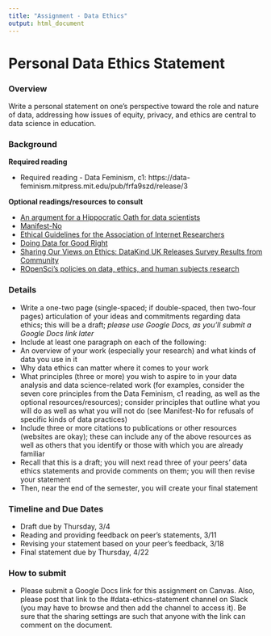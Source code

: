 ```yaml
---
title: "Assignment - Data Ethics"
output: html_document
---
```


# Personal Data Ethics Statement

### Overview

Write a personal statement on one’s perspective toward the role and nature of data, addressing how issues of equity, privacy, and ethics are central to data science in education.

### Background

**Required reading**

- Required reading - Data Feminism, c1: https://data-feminism.mitpress.mit.edu/pub/frfa9szd/release/3

**Optional readings/resources to consult**

- [An argument for a Hippocratic Oath for data scientists](https://www.wired.com/story/should-data-scientists-adhere-to-a-hippocratic-oath/)
- [Manifest-No](https://www.manifestno.com/home)
- [Ethical Guidelines for the Association of Internet Researchers](https://aoir.org/reports/ethics3.pdf)
- [Doing Data for Good Right](https://www.datakind.org/blog/doing-data-for-good-right)
- [Sharing Our Views on Ethics: DataKind UK Releases Survey Results from Community](https://www.datakind.org/blog/datakind-uk-community-shares-views-on-ethics)
- [ROpenSci's policies on data, ethics, and human subjects research](https://devguide.ropensci.org/policies.html#ethics-data-privacy-and-human-subjects-research)

### Details

- Write a one-two page (single-spaced; if double-spaced, then two-four pages) articulation of your ideas and commitments regarding data ethics; this will be a draft; *please use Google Docs, as you'll submit a Google Docs link later*
- Include at least one paragraph on each of the following:
- An overview of your work (especially your research) and what kinds of data you use in it
- Why data ethics can matter where it comes to your work
- What principles (three or more) you wish to aspire to in your data analysis and data science-related work (for examples, consider the seven core principles from the Data Feminism, c1 reading, as well as the optional resources/resources); consider principles that outline what you will do as well as what you will not do (see Manifest-No for refusals of specific kinds of data practices)
- Include three or more citations to publications or other resources (websites are okay); these can include any of the above resources as well as others that you identify or those with which you are already familiar
- Recall that this is a draft; you will next read three of your peers’ data ethics statements and provide comments on them; you will then revise your statement
- Then, near the end of the semester, you will create your final statement

### Timeline and Due Dates

- Draft due by Thursday, 3/4
- Reading and providing feedback on peer’s statements, 3/11
- Revising your statement based on your peer’s feedback, 3/18
- Final statement due by Thursday, 4/22

### How to submit

- Please submit a Google Docs link for this assignment on Canvas. Also, please post that link to the #data-ethics-statement channel on Slack (you may have to browse and then add the channel to access it). Be sure that the sharing settings are such that anyone with the link can comment on the document. 